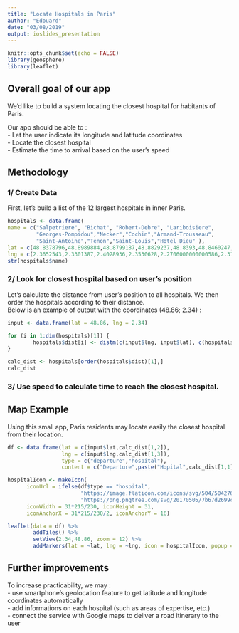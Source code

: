 ---
title: "Locate Hospitals in Paris"
author: "Edouard"
date: "03/08/2019"
output: ioslides_presentation
---

```{r setup, include=FALSE}
knitr::opts_chunk$set(echo = FALSE)
library(geosphere)
library(leaflet)
```

## Overall goal of our app
We'd like to build a system locating the closest hospital for habitants of Paris.  

Our app should be able to :  
- Let the user indicate its longitude and latitude coordinates  
- Locate the closest hospital  
- Estimate the time to arrival based on the user's speed  

## Methodology

### 1/ Create Data
First, let's build a list of the 12 largest hospitals in inner Paris.

```{r data, echo = FALSE}
hospitals <- data.frame(
name = c("Salpetriere", "Bichat", "Robert-Debre", "Lariboisiere",
         "Georges-Pompidou","Necker","Cochin","Armand-Trousseau",
         "Saint-Antoine","Tenon","Saint-Louis","Hotel Dieu" ), 
lat = c(48.8378796,48.8989884,48.8799187,48.8829237,48.8393,48.8460247,48.8369622,48.841958,48.8485624,48.8663567,48.8749,48.8539489),
lng = c(2.3652543,2.3301387,2.4028936,2.3530628,2.2706000000000586,2.3132671, 2.3401797,2.4066039,2.3824305,2.4015104,2.3654000000000224,2.3477596))
str(hospitals$name)
```

### 2/ Look for closest hospital based on user's position

Let's calculate the distance from user's position to all hospitals. We then order the hospitals according to their distance.  
Below is an example of output with the coordinates (48.86; 2.34) :   

```{r calc_dist}
input <- data.frame(lat = 48.86, lng = 2.34)

for (i in 1:dim(hospitals)[1]) {
        hospitals$dist[i] <- distm(c(input$lng, input$lat), c(hospitals$lng[i], hospitals$lat[i]), fun = distHaversine)
}

calc_dist <- hospitals[order(hospitals$dist)[1],]
calc_dist
```

### 3/ Use speed to calculate time to reach the closest hospital. 

## Map Example

Using this small app, Paris residents may locate easily the closest hospital from their location. 

```{r plot}
df <- data.frame(lat = c(input$lat,calc_dist[1,2]),
                 lng = c(input$lng,calc_dist[1,3]),
                 type = c("departure","hospital"),
                 content = c("Departure",paste("Hopital",calc_dist[1,1])))

hospitalIcon <- makeIcon(
      iconUrl = ifelse(df$type == "hospital",
                       "https://image.flaticon.com/icons/svg/504/504276.svg", 
                       "https://png.pngtree.com/svg/20170505/7b67d2699c.svg"),
      iconWidth = 31*215/230, iconHeight = 31, 
      iconAnchorX = 31*215/230/2, iconAnchorY = 16)

leaflet(data = df) %>%
        addTiles() %>%
        setView(2.34,48.86, zoom = 12) %>%
        addMarkers(lat = ~lat, lng = ~lng, icon = hospitalIcon, popup = ~content)
```

## Further improvements
To increase practicability, we may :   
- use smartphone's geolocation feature to get latitude and longitude coordinates automatically  
- add informations on each hospital (such as areas of expertise, etc.)  
- connect the service with Google maps to deliver a road itinerary to the user 